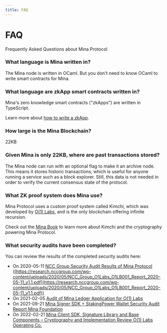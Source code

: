 ```yaml
---
title: FAQ
---
```



# FAQ


<Subhead>
Frequently Asked Questions about Mina Protocol
</Subhead>

### What language is Mina written in?

The Mina node is written in OCaml. But you don't need to know OCaml to write smart contracts for Mina.

### What language are zkApp smart contracts written in?

Mina's zero knowledge smart contracts ("zkApps") are written in TypeScript.

Learn more about [how to write a zkApp](/zkapps/how-to-write-a-zkapp).

### How large is the Mina Blockchain?

22KB

### Given Mina is only 22KB, where are past transactions stored?

The Mina node can run with an optional flag to make it an archive node. This means it stores historic transactions, which is useful for anyone running a service such as a block explorer. Still, this data is not needed in order to verify the current consensus state of the protocol.

### What ZK proof system does Mina use?

Mina Protocol uses a custom proof system called Kimchi, which was developed by [O(1) Labs](https://o1labs.org/), and is the only blockchain offering infinite recursion.

Check out the [Mina Book](https://o1-labs.github.io/proof-systems/plonk/overview.html) to learn more about Kimchi and the cryptography powering Mina Protocol.

### What security audits have been completed?

You can review the results of the completed security audits here:

- On 2020-05-11 [NCC Group Security Audit Results of Mina Protocol](https://minaprotocol.com/blog/ncc-group-security-audit-results-of-coda-protocol) ([https://research.nccgroup.com/wp-content/uploads/2020/05/NCC_Group_O1Labs_O1LB001_Report_2020-05-11_v1.1.pdf](https://research.nccgroup.com/wp-content/uploads/2020/05/NCC_Group_O1Labs_O1LB001_Report_2020-05-11_v1.1.pdf))
- On 2021-02-05 [Audit of Mina Ledger Application for O(1) Labs](https://leastauthority.com/blog/audits/audit-of-mina-ledger-application-for-o1-labs/)
- On 2021-09-21 [Mina Signer SDK + StakingPower Wallet
Security Audit Report Mina Foundation](https://leastauthority.com/wp-content/uploads/2021/09/Least-Authority-Mina-Foundation-Mina-Signer-SDK-StakingPower-Wallet-Final-Audit-Report.pdf)
- On 2022-02-21 [Mina Client SDK, Signature Library and Base
Components – Cryptography and
Implementation Review
O(1) Labs Operating Co.](https://research.nccgroup.com/wp-content/uploads/2022/02/NCC_Group_O1LabsOperatingCo_Report_2022-02-21_v1.0.pdf)